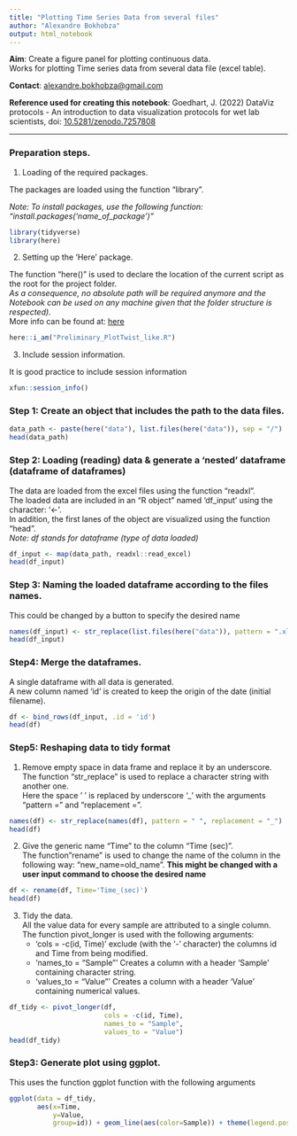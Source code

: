 ```yaml
---
title: "Plotting Time Series Data from several files"
author: "Alexandre Bokhobza"
output: html_notebook
---
```


**Aim**: Create a figure panel for plotting continuous data.\
Works for plotting Time series data from several data file (excel table).

**Contact**: [alexandre.bokhobza\@gmail.com](mailto:alexandre.bokhobza@gmail.com){.email}

**Reference used for creating this notebook**: Goedhart, J. (2022) DataViz protocols - An introduction to data visualization protocols for wet lab scientists, doi: [10.5281/zenodo.7257808](https://zenodo.org/record/7257808#.Y6LaJXbMIQ8)

------------------------------------------------------------------------

### Preparation steps.

1.  Loading of the required packages.

The packages are loaded using the function "library".

*Note: To install packages, use the following function: "install.packages('name_of_package')"*

```r
library(tidyverse)
library(here)
```

2.  Setting up the 'Here' package.

The function "here()" is used to declare the location of the current script as the root for the project folder.\
*As a consequence, no absolute path will be required anymore and the Notebook can be used on any machine given that the folder structure is respected).*\
More info can be found at: [here](https://here.r-lib.org/articles/here.html)

```r
here::i_am("Preliminary_PlotTwist_like.R")
```

3.  Include session information.

It is good practice to include session information

```r
xfun::session_info()
```

### Step 1: Create an object that includes the path to the data files.

```r
data_path <- paste(here("data"), list.files(here("data")), sep = "/")
head(data_path)
```

### Step 2: Loading (reading) data & generate a 'nested' dataframe (dataframe of dataframes)

The data are loaded from the excel files using the function "readxl".\
The loaded data are included in an "R object" named 'df_input' using the character: '\<-'.\
In addition, the first lanes of the object are visualized using the function "head".\
*Note: df stands for dataframe (type of data loaded)*

```r
df_input <- map(data_path, readxl::read_excel)
head(df_input)
```

### Step 3: Naming the loaded dataframe according to the files names.

This could be changed by a button to specify the desired name


```r
names(df_input) <- str_replace(list.files(here("data")), pattern = ".xlsx", replacement = "")
head(df_input)
```

### Step4: Merge the dataframes.

A single dataframe with all data is generated.  
A new column named 'id' is created to keep the origin of the date (initial filename).  
```r
df <- bind_rows(df_input, .id = 'id')
head(df)
```

### Step5: Reshaping data to tidy format

1.  Remove empty space in data frame and replace it by an underscore.\
    The function "str_replace" is used to replace a character string with another one.\
    Here the space ' ' is replaced by underscore '\_' with the arguments "pattern =" and "replacement =".

```r
names(df) <- str_replace(names(df), pattern = " ", replacement = "_")
head(df)
```

2.  Give the generic name "Time" to the column "Time (sec)".\
    The function"rename" is used to change the name of the column in the following way: "new_name=old_name".
    **This might be changed with a user input command to choose the desired name**

```r
df <- rename(df, Time='Time_(sec)')
head(df)
```

3.  Tidy the data.\
    All the value data for every sample are attributed to a single column.\
    The function pivot_longer is used with the following arguments:\
    -   'cols = -c(id, Time)' exclude (with the '-' character) the columns id and Time from being modified.\
    -   'names_to = "Sample"' Creates a column with a header 'Sample' containing character string.\
    -   'values_to = "Value"' Creates a column with a header 'Value' containing numerical values.

```r
df_tidy <- pivot_longer(df, 
                        cols = -c(id, Time),
                        names_to = "Sample",
                        values_to = "Value")
head(df_tidy)
```

### Step3: Generate plot using ggplot.

This uses the function ggplot function with the following arguments

```r
ggplot(data = df_tidy,
       aes(x=Time, 
           y=Value, 
           group=id)) + geom_line(aes(color=Sample)) + theme(legend.position = "none")

```
